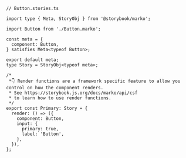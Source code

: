 ```tsx
// Button.stories.ts

import type { Meta, StoryObj } from '@storybook/marko';

import Button from './Button.marko';

const meta = {
  component: Button,
} satisfies Meta<typeof Button>;

export default meta;
type Story = StoryObj<typeof meta>;

/*
 *👇 Render functions are a framework specific feature to allow you control on how the component renders.
 * See https://storybook.js.org/docs/marko/api/csf
 * to learn how to use render functions.
 */
export const Primary: Story = {
  render: () => ({
    component: Button,
    input: {
      primary: true,
      label: 'Button',
    },
  }),
};
```

